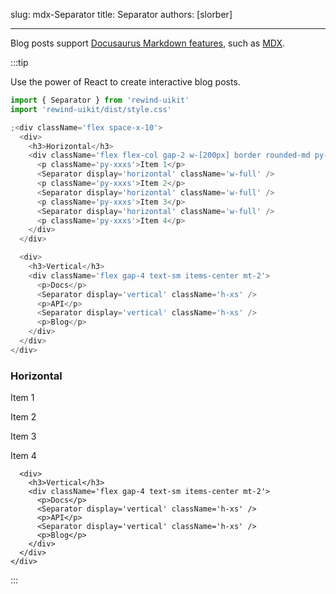 slug: mdx-Separator
title: Separator
authors: [slorber]

---


Blog posts support [Docusaurus Markdown features](https://docusaurus.io/docs/markdown-features), such as [MDX](https://mdxjs.com/).

:::tip

Use the power of React to create interactive blog posts.

```js
import { Separator } from 'rewind-uikit'
import 'rewind-uikit/dist/style.css'

;<div className='flex space-x-10'>
  <div>
    <h3>Horizontal</h3>
    <div className='flex flex-col gap-2 w-[200px] border rounded-md py-xs items-center mt-2'>
      <p className='py-xxxs'>Item 1</p>
      <Separator display='horizontal' className='w-full' />
      <p className='py-xxxs'>Item 2</p>
      <Separator display='horizontal' className='w-full' />
      <p className='py-xxxs'>Item 3</p>
      <Separator display='horizontal' className='w-full' />
      <p className='py-xxxs'>Item 4</p>
    </div>
  </div>

  <div>
    <h3>Vertical</h3>
    <div className='flex gap-4 text-sm items-center mt-2'>
      <p>Docs</p>
      <Separator display='vertical' className='h-xs' />
      <p>API</p>
      <Separator display='vertical' className='h-xs' />
      <p>Blog</p>
    </div>
  </div>
</div>
```

<div className='flex space-x-10'>
      <div>
        <h3>Horizontal</h3>
        <div className='flex flex-col gap-2 w-[200px] border rounded-md py-xs items-center mt-2'>
          <p className='py-xxxs'>Item 1</p>
          <Separator display='horizontal' className='w-full' />
          <p className='py-xxxs'>Item 2</p>
          <Separator display='horizontal' className='w-full' />
          <p className='py-xxxs'>Item 3</p>
          <Separator display='horizontal' className='w-full' />
          <p className='py-xxxs'>Item 4</p>
        </div>
      </div>

      <div>
        <h3>Vertical</h3>
        <div className='flex gap-4 text-sm items-center mt-2'>
          <p>Docs</p>
          <Separator display='vertical' className='h-xs' />
          <p>API</p>
          <Separator display='vertical' className='h-xs' />
          <p>Blog</p>
        </div>
      </div>
    </div>

:::
